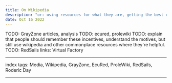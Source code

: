 ```yaml
---
title: On Wikipedia
description: "or: using resources for what they are, getting the best out of everything we've got"
date: Oct 16 2022
---
```


TODO: GrayZone articles, analysis
TODO: ecured, prolewiki
TODO: explain that people should remember these incentives, understand the motives, but still use wikipedia and other commonplace resources where they're helpful.
TODO: RedSails links: Virtual Factory

---

index tags: Media, Wikipedia, GrayZone, EcuRed, ProleWiki, RedSails, Roderic Day

---

